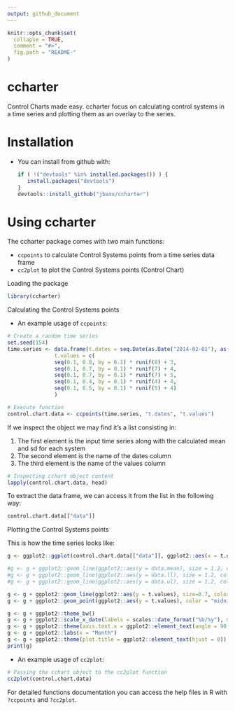```yaml
---
output: github_document
---
```



```r
knitr::opts_chunk$set(
  collapse = TRUE,
  comment = "#>",
  fig.path = "README-"
)
```

# ccharter

Control Charts made easy. ccharter focus on calculating control systems in a time series and plotting them as an overlay to the series.

# Installation

* You can install from github with:

    ```R
    if ( !("devtools" %in% installed.packages()) ) {
       install.packages("devtools")
    }
    devtools::install_github("jbaxx/ccharter")
    ```

# Using ccharter

The ccharter package comes with two main functions: 

*  `ccpoints` to calculate Control Systems points from a time series data frame
*  `cc2plot` to plot the Control Systems points (Control Chart)

Loading the package

```r
library(ccharter)
```

Calculating the Control Systems points

* An example usage of `ccpoints`:

```r
# Create a random time series
set.seed(154)
time.series <- data.frame(t.dates = seq.Date(as.Date("2014-02-01"), as.Date("2016-08-01"), "month"),
               t.values = c(
               seq(0.1, 0.8, by = 0.1) * runif(8) + 3,
               seq(0.1, 0.7, by = 0.1) * runif(7) + 4,
               seq(0.1, 0.7, by = 0.1) * runif(7) + 5,
               seq(0.1, 0.4, by = 0.1) * runif(4) + 4,
               seq(0.1, 0.5, by = 0.1) * runif(5) + 4)
               )

# Execute function
control.chart.data <- ccpoints(time.series, "t.dates", "t.values")
```

If we inspect the object we may find it's a list consisting in:

  1. The first element is the input time series along with the calculated mean and sd for each system
  2. The second element is the name of the dates column
  3. The third element is the name of the values column

```r
# Inspecting cchart object content
lapply(control.chart.data, head)
```

To extract the data frame, we can access it from the list in the following way:

```r
control.chart.data[["data"]]
```

Plotting the Control Systems points

This is how the time series looks like:

```r
g <- ggplot2::ggplot(control.chart.data[["data"]], ggplot2::aes(x = t.dates))

#g <- g + ggplot2::geom_line(ggplot2::aes(y = data.mean), size = 1.2, color = "darkorange")
#g <- g + ggplot2::geom_line(ggplot2::aes(y = data.ll), size = 1.2, color = "steelblue")
#g <- g + ggplot2::geom_line(ggplot2::aes(y = data.ul), size = 1.2, color = "steelblue")

g <- g + ggplot2::geom_line(ggplot2::aes(y = t.values), size=0.7, color = "gray44")
g <- g + ggplot2::geom_point(ggplot2::aes(y = t.values), color = "midnightblue")

g <- g + ggplot2::theme_bw()
g <- g + ggplot2::scale_x_date(labels = scales::date_format("%b/%y"), minor_breaks = NULL, breaks = scales::date_breaks("month"))
g <- g + ggplot2::theme(axis.text.x = ggplot2::element_text(angle = 90, hjust = 1))
g <- g + ggplot2::labs(x = "Month")
g <- g + ggplot2::theme(plot.title = ggplot2::element_text(hjust = 0))
print(g)
```


* An example usage of `cc2plot`:

```r
# Passing the cchart object to the cc2plot function
cc2plot(control.chart.data)
```


For detailed functions documentation you can access the help files in R with `?ccpoints` and `?cc2plot`.

